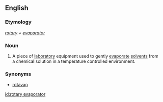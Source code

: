 ==English==
{{wikipedia}}
===Etymology===
''[[rotary]] + [[evaporator]]''

===Noun===
{{en-noun|sg=[[rotary]] [[evaporator]]}}

#{{context|chemistry|biochemistry}} A piece of [[laboratory]] equipment used to gently [[evaporate]] [[solvents]] from a chemical solution in a temperature controlled environment.

===Synonyms===
*[[rotavap]]

[[id:rotary evaporator]]